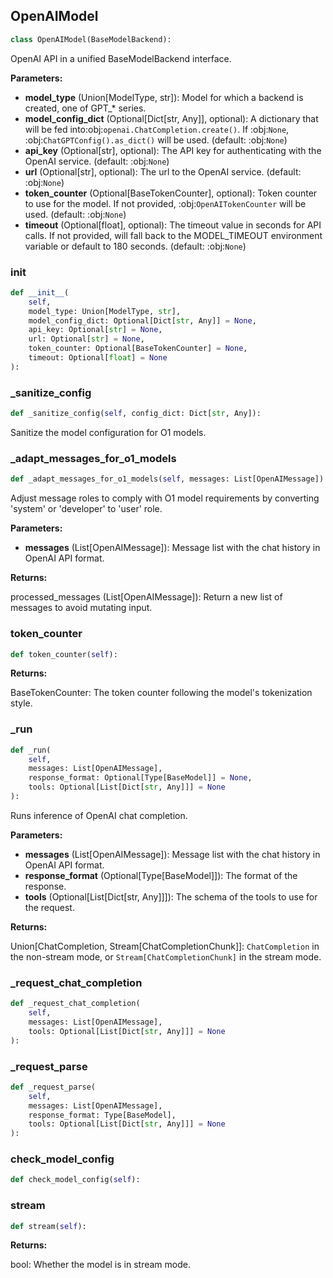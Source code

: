 <a id="camel.models.openai_model"></a>

<a id="camel.models.openai_model.OpenAIModel"></a>

## OpenAIModel

```python
class OpenAIModel(BaseModelBackend):
```

OpenAI API in a unified BaseModelBackend interface.

**Parameters:**

- **model_type** (Union[ModelType, str]): Model for which a backend is created, one of GPT_* series.
- **model_config_dict** (Optional[Dict[str, Any]], optional): A dictionary that will be fed into:obj:`openai.ChatCompletion.create()`. If :obj:`None`, :obj:`ChatGPTConfig().as_dict()` will be used. (default: :obj:`None`)
- **api_key** (Optional[str], optional): The API key for authenticating with the OpenAI service. (default: :obj:`None`)
- **url** (Optional[str], optional): The url to the OpenAI service. (default: :obj:`None`)
- **token_counter** (Optional[BaseTokenCounter], optional): Token counter to use for the model. If not provided, :obj:`OpenAITokenCounter` will be used. (default: :obj:`None`)
- **timeout** (Optional[float], optional): The timeout value in seconds for API calls. If not provided, will fall back to the MODEL_TIMEOUT environment variable or default to 180 seconds. (default: :obj:`None`)

<a id="camel.models.openai_model.OpenAIModel.__init__"></a>

### __init__

```python
def __init__(
    self,
    model_type: Union[ModelType, str],
    model_config_dict: Optional[Dict[str, Any]] = None,
    api_key: Optional[str] = None,
    url: Optional[str] = None,
    token_counter: Optional[BaseTokenCounter] = None,
    timeout: Optional[float] = None
):
```

<a id="camel.models.openai_model.OpenAIModel._sanitize_config"></a>

### _sanitize_config

```python
def _sanitize_config(self, config_dict: Dict[str, Any]):
```

Sanitize the model configuration for O1 models.

<a id="camel.models.openai_model.OpenAIModel._adapt_messages_for_o1_models"></a>

### _adapt_messages_for_o1_models

```python
def _adapt_messages_for_o1_models(self, messages: List[OpenAIMessage]):
```

Adjust message roles to comply with O1 model requirements by
converting 'system' or 'developer' to 'user' role.

**Parameters:**

- **messages** (List[OpenAIMessage]): Message list with the chat history in OpenAI API format.

**Returns:**

  processed_messages (List[OpenAIMessage]): Return a new list of
messages to avoid mutating input.

<a id="camel.models.openai_model.OpenAIModel.token_counter"></a>

### token_counter

```python
def token_counter(self):
```

**Returns:**

  BaseTokenCounter: The token counter following the model's
tokenization style.

<a id="camel.models.openai_model.OpenAIModel._run"></a>

### _run

```python
def _run(
    self,
    messages: List[OpenAIMessage],
    response_format: Optional[Type[BaseModel]] = None,
    tools: Optional[List[Dict[str, Any]]] = None
):
```

Runs inference of OpenAI chat completion.

**Parameters:**

- **messages** (List[OpenAIMessage]): Message list with the chat history in OpenAI API format.
- **response_format** (Optional[Type[BaseModel]]): The format of the response.
- **tools** (Optional[List[Dict[str, Any]]]): The schema of the tools to use for the request.

**Returns:**

  Union[ChatCompletion, Stream[ChatCompletionChunk]]:
`ChatCompletion` in the non-stream mode, or
`Stream[ChatCompletionChunk]` in the stream mode.

<a id="camel.models.openai_model.OpenAIModel._request_chat_completion"></a>

### _request_chat_completion

```python
def _request_chat_completion(
    self,
    messages: List[OpenAIMessage],
    tools: Optional[List[Dict[str, Any]]] = None
):
```

<a id="camel.models.openai_model.OpenAIModel._request_parse"></a>

### _request_parse

```python
def _request_parse(
    self,
    messages: List[OpenAIMessage],
    response_format: Type[BaseModel],
    tools: Optional[List[Dict[str, Any]]] = None
):
```

<a id="camel.models.openai_model.OpenAIModel.check_model_config"></a>

### check_model_config

```python
def check_model_config(self):
```

<a id="camel.models.openai_model.OpenAIModel.stream"></a>

### stream

```python
def stream(self):
```

**Returns:**

  bool: Whether the model is in stream mode.

